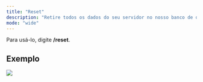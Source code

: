 ```yaml
---
title: "Reset"
description: "Retire todos os dados do seu servidor no nosso banco de dados."
mode: "wide"
---
```


Para usá-lo, digite **/reset**.

## Exemplo

<img
  src="https://i.imgur.com/onWnh90.png"
  className="mx-auto"
/>
